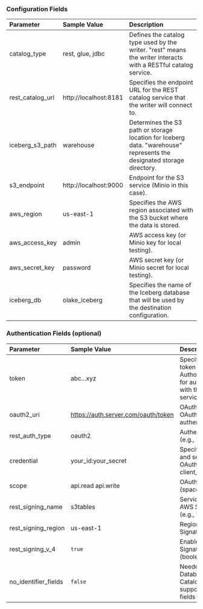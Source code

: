 ### Configuration Fields

| Parameter        | Sample Value                     | Description                                                                                                           |
|:-----------------|:---------------------------------|:-----------------------------------------------------------------------------------------------------------------------|
| catalog_type     | rest, glue, jdbc                 | Defines the catalog type used by the writer. "rest" means the writer interacts with a RESTful catalog service.        |
| rest_catalog_url | http://localhost:8181            | Specifies the endpoint URL for the REST catalog service that the writer will connect to.                              |
| iceberg_s3_path  | warehouse                        | Determines the S3 path or storage location for Iceberg data. "warehouse" represents the designated storage directory. |
| s3_endpoint      | http://localhost:9000            | Endpoint for the S3 service (Minio in this case).                                                                     |
| aws_region       | us-east-1                        | Specifies the AWS region associated with the S3 bucket where the data is stored.                                      |
| aws_access_key   | admin                            | AWS access key (or Minio key for local testing).                                                                      |
| aws_secret_key   | password                         | AWS secret key (or Minio secret for local testing).                                                                   |
| iceberg_db       | olake_iceberg                    | Specifies the name of the Iceberg database that will be used by the destination configuration.                        |


### Authentication Fields (optional)

| Parameter           | Sample Value                        | Description                                                                                                   |
| :------------------ | :---------------------------------- | :------------------------------------------------------------------------------------------------------------ |
| token               | abc...xyz                           | Specifies the Bearer token sent in the Authorization header for authenticating with the REST catalog service. |
| oauth2_uri          | https://auth.server.com/oauth/token | OAuth2 server URI for OAuth2 authentication.                                                                  |
| rest_auth_type      | oauth2                              | Authentication type (e.g., "oauth2").                                                                         |
| credential          | your_id:your_secret                 | Specifies the client ID and secret for OAuth2, formatted as client_id:client_secret.                          |
| scope               | api.read api.write                  | OAuth2 scopes (space-separated).                                                                              |
| rest_signing_name   | s3tables                            | Service name for AWS Signature V4 (e.g., "s3tables").                                                         |
| rest_signing_region | us-east-1                           | Region for AWS Signature V4 signing.                                                                          |
| rest_signing_v_4    | `true`                              | Enable AWS Signature V4 signing (boolean).                                                                    |
| no_identifier_fields| `false`                             | Needed to set true for Databricks Unity Catalog as it doesn't support identifier fields                       |
